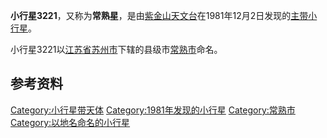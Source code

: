 {{Infobox Planet  
| name = 3221 Changshi
| image = 
| caption = 
| discovery=yes | physical_characteristics = yes | bgcolour=#FFFFC0
| discovery_ref = 
| discoverer = [[紫金山天文台|紫金山天文台]]
| discovery_site = [[南京|南京]]
| discovered =  1981年12月2日
| mp_name = 3221
| alt_names = 1981 XF2
| named_after = [[常熟市|常熟市]]
| mp_category=[[小行星带|主带]]
| orbit_ref = <ref>[http://ssd.jpl.nasa.gov/sbdb.cgi?sstr=3221+Changshi JPL Small-Body Database 3221 Changshi (1981 XF2)]</ref>
| epoch = 2011年8月27日
| semimajor=
| perihelion=1.8634255[[天文单位|AU]]
| aphelion= 2.2034411AU
| eccentricity = 0.1543112
| period = 1194.6772350[[日|地球日]] 
| inclination=3.65341[[角度|°]]
| asc_node=78.67724°
| arg_peri=233.08830°
| mean_anomaly=134.81337°
| avg_speed=
 | dimensions=
 | mass=
 | density=
 | surface_grav=
 | escape_velocity=
 | rotation=
 | spectral_type=
 | magnitude=13.3
 | abs_magnitude=
 | albedo=
 | single_temperature=
}}
'''小行星3221'''，又称为'''常熟星'''，是由[[紫金山天文台|紫金山天文台]]在1981年12月2日发现的[[小行星带|主带]][[小行星|小行星]]。

小行星3221以[[江苏省|江苏省]][[苏州市|苏州市]]下辖的县级市[[常熟市|常熟市]]命名。

== 参考资料 ==
{{Reflist}}

{{Minor Planet Number|(3220)[[小行星3220|小行星3220]]|(3222)[[小行星3222|小行星3222]]}}

[[Category:小行星带天体|Category:小行星带天体]]
[[Category:1981年发现的小行星|Category:1981年发现的小行星]]
[[Category:常熟市|Category:常熟市]]
[[Category:以地名命名的小行星|Category:以地名命名的小行星]]